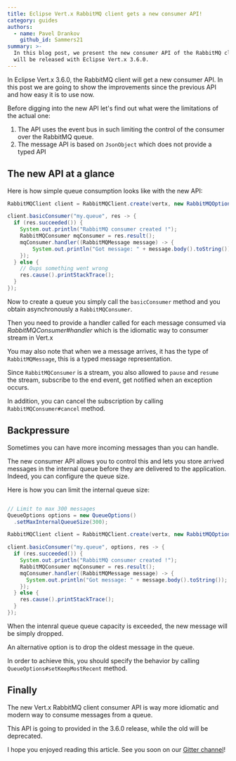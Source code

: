 ```yaml
---
title: Eclipse Vert.x RabbitMQ client gets a new consumer API!
category: guides
authors:
  - name: Pavel Drankov
    github_id: Sammers21
summary: >-
  In this blog post, we present the new consumer API of the RabbitMQ client that
  will be released with Eclipse Vert.x 3.6.0.
---
```


In Eclipse Vert.x 3.6.0, the RabbitMQ client will get a new consumer API. In this post we are going to show
the improvements since the previous API and how easy it is to use now.

Before digging into the new API let's find out what were the limitations of the actual one:

1. The API uses the event bus in such limiting the control of the consumer over the RabbitMQ queue.
2. The message API is based on `JsonObject` which does not provide a typed API

## The new API at a glance

Here is how simple queue consumption looks like with the new API:

```java
RabbitMQClient client = RabbitMQClient.create(vertx, new RabbitMQOptions());

client.basicConsumer("my.queue", res -> {
  if (res.succeeded()) {
    System.out.println("RabbitMQ consumer created !");
    RabbitMQConsumer mqConsumer = res.result();
    mqConsumer.handler((RabbitMQMessage message) -> {
        System.out.println("Got message: " + message.body().toString());
    });
  } else {
    // Oups something went wrong
    res.cause().printStackTrace();
  }
});
```


Now to create a queue you simply call the `basicConsumer` method and you obtain asynchronously
a `RabbitMQConsumer`.

Then you need to provide a handler called for each message consumed via _RabbitMQConsumer#handler_ which
is the idiomatic way to consumer stream in Vert.x

You may also note that when we a message arrives, it has the type of `RabbitMQMessage`, this is a typed
message representation.

Since `RabbitMQConsumer` is a stream, you also allowed to `pause` and `resume` the stream, subscribe to the
end event, get notified when an exception occurs.

In addition, you can cancel the subscription by calling `RabbitMQConsumer#cancel` method.

## Backpressure

Sometimes you can have more incoming messages than you can handle.

The new consumer API allows you to control this and lets you store arrived messages in the internal queue
before they are delivered to the application. Indeed, you can configure the queue size.

Here is how you can limit the internal queue size:

```java

// Limit to max 300 messages
QueueOptions options = new QueueOptions()
  .setMaxInternalQueueSize(300);

RabbitMQClient client = RabbitMQClient.create(vertx, new RabbitMQOptions());

client.basicConsumer("my.queue", options, res -> {
  if (res.succeeded()) {
    System.out.println("RabbitMQ consumer created !");
    RabbitMQConsumer mqConsumer = res.result();
    mqConsumer.handler((RabbitMQMessage message) -> {
      System.out.println("Got message: " + message.body().toString());
    });
  } else {
    res.cause().printStackTrace();
  }
});
```

When the intenral queue queue capacity is exceeded, the new message will be simply dropped.

An alternative option is to drop the oldest message in the queue.

In order to achieve this, you should specify the behavior by calling `QueueOptions#setKeepMostRecent` method.

## Finally

The new Vert.x RabbitMQ client consumer API is way more idiomatic and modern way to consume messages from a queue.

This API is going to provided in the 3.6.0 release, while the old will be deprecated.

I hope you enjoyed reading this article. See you soon on our [Gitter channel](https://gitter.im/eclipse-vertx/vertx-users)!
